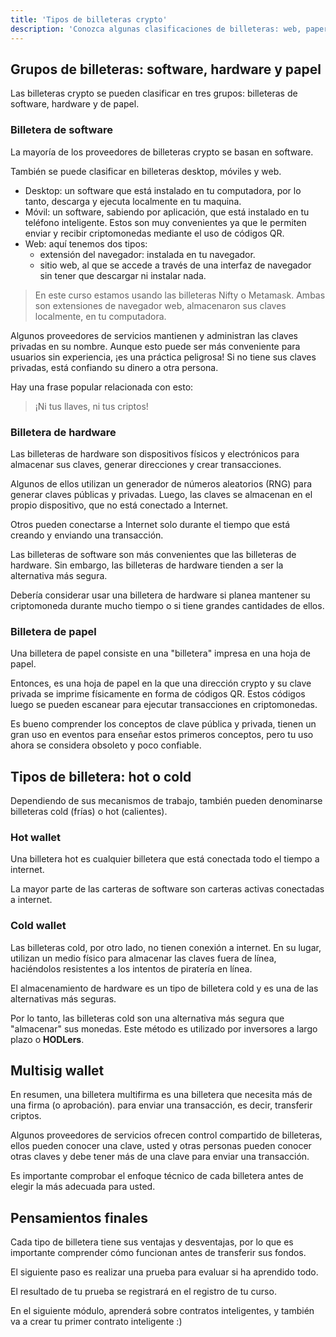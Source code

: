---
title: 'Tipos de billeteras crypto'
description: 'Conozca algunas clasificaciones de billeteras: web, paper, hard, hot, cold, multisig'
---

## Grupos de billeteras: software, hardware y papel

Las billeteras crypto se pueden clasificar en tres grupos:
billeteras de software, hardware y de papel.

### Billetera de software

La mayoría de los proveedores de billeteras crypto se basan en software.

También se puede clasificar en billeteras desktop, móviles y web.

- Desktop: un software que está instalado en tu computadora,
  por lo tanto, descarga y ejecuta localmente en tu maquina.
- Móvil: un software, sabiendo por aplicación, que está instalado en tu teléfono inteligente.
  Estos son muy convenientes ya que le permiten enviar y recibir criptomonedas mediante el uso de códigos QR.
- Web: aquí tenemos dos tipos:
  - extensión del navegador: instalada en tu navegador.
  - sitio web, al que se accede a través de una interfaz de navegador sin tener que descargar ni instalar nada.

> En este curso estamos usando las billeteras Nifty o Metamask.
> Ambas son extensiones de navegador web,
> almacenaron sus claves localmente, en tu computadora.

Algunos proveedores de servicios mantienen y administran las claves privadas en su nombre.
Aunque esto puede ser más conveniente para usuarios sin experiencia, ¡es una práctica peligrosa!
Si no tiene sus claves privadas, está confiando su dinero a otra persona.

Hay una frase popular relacionada con esto:

> ¡Ni tus llaves, ni tus criptos!

### Billetera de hardware

Las billeteras de hardware son dispositivos físicos y electrónicos para almacenar sus claves, generar direcciones y crear transacciones.

Algunos de ellos utilizan un generador de números aleatorios (RNG) para generar claves públicas y privadas.
Luego, las claves se almacenan en el propio dispositivo, que no está conectado a Internet.

Otros pueden conectarse a Internet solo durante el tiempo que está creando y enviando una transacción.

Las billeteras de software son más convenientes que las billeteras de hardware.
Sin embargo, las billeteras de hardware tienden a ser la alternativa más segura.

Debería considerar usar una billetera de hardware
si planea mantener su criptomoneda durante mucho tiempo
o si tiene grandes cantidades de ellos.

### Billetera de papel

Una billetera de papel consiste en una "billetera" impresa en una hoja de papel.

Entonces, es una hoja de papel en la que una dirección crypto y
su clave privada se imprime físicamente en forma de códigos QR.
Estos códigos luego se pueden escanear para ejecutar transacciones en criptomonedas.

Es bueno comprender los conceptos de clave pública y privada,
tienen un gran uso en eventos para enseñar estos primeros conceptos,
pero tu uso ahora se considera obsoleto y poco confiable.

## Tipos de billetera: hot o cold

Dependiendo de sus mecanismos de trabajo, también pueden denominarse billeteras cold (frías) o hot (calientes).

### Hot wallet

Una billetera hot es cualquier billetera que está conectada todo el tiempo a internet.

La mayor parte de las carteras de software son carteras activas conectadas a internet.

### Cold wallet

Las billeteras cold, por otro lado, no tienen conexión a internet.
En su lugar, utilizan un medio físico para almacenar las claves fuera de línea,
haciéndolos resistentes a los intentos de piratería en línea.

El almacenamiento de hardware es un tipo de billetera cold y es una de las alternativas más seguras.

Por lo tanto, las billeteras cold son una alternativa más segura que "almacenar" sus monedas.
Este método es utilizado por inversores a largo plazo o **HODLers**.

## Multisig wallet

En resumen, una billetera multifirma es una billetera que necesita más de una firma (o aprobación).
para enviar una transacción, es decir, transferir criptos.

Algunos proveedores de servicios ofrecen control compartido de billeteras,
ellos pueden conocer una clave, usted y otras personas pueden conocer otras claves
y debe tener más de una clave para enviar una transacción.

Es importante comprobar el enfoque técnico de cada billetera antes de elegir la más adecuada para usted.

## Pensamientos finales

Cada tipo de billetera tiene sus ventajas y desventajas,
por lo que es importante comprender cómo funcionan antes de transferir sus fondos.

El siguiente paso es realizar una prueba para evaluar si ha aprendido todo.

El resultado de tu prueba se registrará en el registro de tu curso.

En el siguiente módulo, aprenderá sobre contratos inteligentes,
y también va a crear tu primer contrato inteligente :)
